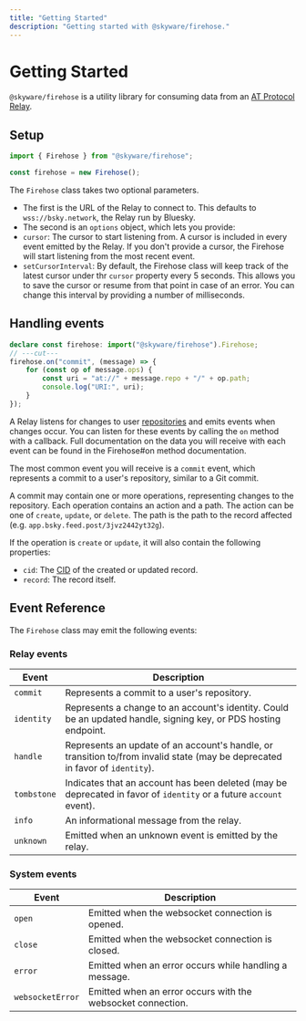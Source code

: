 ```yaml
---
title: "Getting Started"
description: "Getting started with @skyware/firehose."
---
```


# Getting Started

`@skyware/firehose` is a utility library for consuming data from an [AT Protocol Relay](/guides/firehose/introduction/glossary#relay).

## Setup

```ts twoslash
import { Firehose } from "@skyware/firehose";

const firehose = new Firehose();
```

The `Firehose` class takes two optional parameters.

- The first is the URL of the Relay to connect to. This defaults to `wss://bsky.network`, the Relay run by Bluesky.
- The second is an `options` object, which lets you provide:
- `cursor`: The cursor to start listening from. A cursor is included in every event emitted by the Relay. If you don't provide a cursor, the Firehose will start listening from the most recent event.
- `setCursorInterval`: By default, the Firehose class will keep track of the latest cursor under thr `cursor` property every 5 seconds. This allows you to save the cursor or resume from that point in case of an error. You can change this interval by providing a number of milliseconds.

## Handling events

```ts twoslash
declare const firehose: import("@skyware/firehose").Firehose;
// ---cut---
firehose.on("commit", (message) => {
	for (const op of message.ops) {
		const uri = "at://" + message.repo + "/" + op.path;
		console.log("URI:", uri);
	}
});
```

A Relay listens for changes to user [repositories](/guides/firehose/introduction/glossary#repository) and emits events when changes occur. You can listen for these events by calling the `on` method with a callback. Full documentation on the data you will receive with each event can be found in the <HighlightText kind={HighlightKind.Method} as="a" href="/docs/firehose/classes/Firehose#on" className="no-underline">Firehose#on</HighlightText> method documentation.

The most common event you will receive is a `commit` event, which represents a commit to a user's repository, similar to a Git commit.

A commit may contain one or more operations, representing changes to the repository. Each operation contains an action and a path. The action can be one of `create`, `update`, or `delete`. The path is the path to the record affected (e.g. `app.bsky.feed.post/3jvz2442yt32g`).

If the operation is `create` or `update`, it will also contain the following properties:

- `cid`: The [CID](/guides/firehose/introduction/glossary#cid) of the created or updated record.
- `record`: The record itself.

## Event Reference

The `Firehose` class may emit the following events:

### Relay events

| Event            | Description                                                                                                                  |
|------------------|------------------------------------------------------------------------------------------------------------------------------|
| `commit`         | Represents a commit to a user's repository.                                                                                  |
| `identity`       | Represents a change to an account's identity. Could be an updated handle, signing key, or PDS hosting endpoint.              |
| `handle`         | Represents an update of an account's handle, or transition to/from invalid state (may be deprecated in favor of `identity`). |
| `tombstone`      | Indicates that an account has been deleted (may be deprecated in favor of `identity` or a future `account` event).           |
| `info`           | An informational message from the relay.                                                                                     |
| `unknown`        | Emitted when an unknown event is emitted by the relay.                                                                       |

### System events

| Event            | Description                                                                                                                  |
|------------------|------------------------------------------------------------------------------------------------------------------------------|
| `open`           | Emitted when the websocket connection is opened.                                                                             |
| `close`          | Emitted when the websocket connection is closed.                                                                             |
| `error`          | Emitted when an error occurs while handling a message.                                                                       |
| `websocketError` | Emitted when an error occurs with the websocket connection.                                                                  |
